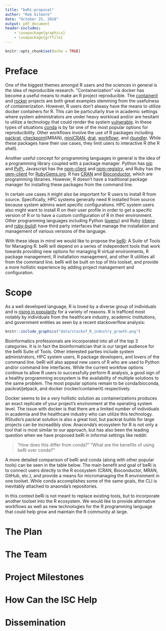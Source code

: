 ```yaml
---
title: "beRi-proposal"
author: "Rob Gilmore"
date: "October 25, 2018"
output: pdf_document
header-includes:
    - \usepackage{graphicx}
    - \usepackage{grffile}
---
```



```r
knitr::opts_chunk$set(echo = TRUE)
```

# Preface

One of the biggest themes amongst R users and the sciences in general is the idea of reproducible research.  "Containerization" via docker has become a useful means to make an R project reproducible.  The [containerit](https://github.com/o2r-project/containerit) and [rocker](https://github.com/rocker-org/rocker) projects are both great examples stemming from the usefulness of containerization.  However, R users don't alwasy have the means to utilize docker containers for R.  This can be particullarly true in academic settings where system administrators are under heavy workload and/or are hesitant to utilize a technology that could render the system [vulnerable](https://docs.docker.com/engine/security/security/#docker-daemon-attack-surface).  In these types of situations  [conda](https://docs.anaconda.com/anaconda/user-guide/tasks/use-r-language/) is by far one of the most popular options for reproducibility.  Other workflows involve the use of R packages including [packrat](https://github.com/rstudio/packrat), [checkpoint](https://github.com/RevolutionAnalytics/checkpoint)(MRAN), [miniCRAN](https://github.com/andrie/miniCRAN), [drat](https://github.com/eddelbuettel/drat), [workflowr](https://github.com/jdblischak/workflowr), and [rbundler](https://cran.r-project.org/web/packages/rbundler/index.html).  While these packages have their use cases, they limit users to interactive R (the R shell).

Another useful concept for programming languages in general is the idea of a programming library coupled with a package manager.  Python has [pip](https://pypi.org/project/pip/) and [PyPi](https://pypi.org/), Javascript has the [npm-client](https://github.com/npm/cli) and [npm-registry](https://docs.npmjs.com/misc/registry), and Ruby has the [gem-client](https://github.com/rubygems/rubygems) for [RubyGems.org](https://rubygems.org/).  R has [CRAN](https://cran.r-project.org/) and [Bioconductor](https://www.bioconductor.org/), which are programming libraries.  However, R doesn't have a traditional package manager for installing these packages from the command line.

In certain use cases it might also be important for R users to install R from source.  Specifically, HPC systems generally need R installed from source because system admins want specific configurations.  HPC system users also might want to install R on their user profile in order to get a specific version of R or to have a custom configuration of R in their environment.  Other programming languages including Python ([pyenv](https://github.com/pyenv/pyenv)) and Ruby ([rbenv](https://github.com/rbenv/rbenv) and [ruby-build](https://github.com/jdblischak/workflowr)) have third party interfaces that manage the installation and management of various versions of the language.

With these ideas in mind we would like to propose the [beRi](https://github.com/datasnakes/beRi): A Suite of Tools for Managing R.  beRi will depend on a series of independent tools that work towards providing new options for managing R virtual environments, R package management, R installation management, and other R utilities all from the command line.  beRi will be built on top of this toolset, and provide a more hollistic experience by adding project management and configuration.

\newpage

# Scope

As a well developed language, R is loved by a diverse group of individuals and is [rising in popularity](https://blog.revolutionanalytics.com/popularity/) for a variety of reasons.  R is trafficed most notably by individuals from the healthcare industry, academic institutions, and government entities as seen by a recent stackoverflow analysis:
  
```r
knitr::include_graphics("data/stackof_R_industry_growth.png")
```

Bioinformatics professionals are incorporated into all of the top 3 categories.  It is in fact the bioinformatician that is our target audience for the beRi Suite of Tools.  Other interested parties include system administrators, HPC system users, R package developers, and lovers of the command line.  beRi will also appeal new users of R who are used to Python and/or command line interfaces.  While the current workfow options continue to allow R users to successfully perform R analysis, a good sign of a healthy programming ecosystem is the availability of multiple solutions to the same problem.  The most popular options remain to be conda/bioconda, packrat/jetpack, and docker (rocker/containerit) respectively.

Docker seems to be a very hollistic solution as containerizations produces an exact replicate of your project's environment at the operating system level.  The issue with docker is that there are a limited number of individuals in academia and the healthcare industry who can utilize this technology.  RStudio's packrat solution is also a great tool, but packrat builds for large projects can be increadibly slow.  Anaconda's ecosystem for R is not only a tool that is most similar to our approach, but has also been the leading question when we have proposed beRi in informal settings like reddit:

> "How does this differ from conda?"
> "What are the benefits of using beRi over conda?"

A more detailed comparison of beRi and conda (along with other popular tools) can be seen in the table below.  The main benefit and goal of beRi is to connect users directly to the R ecosystem (CRAN, Bioconductor, MRAN, GitHub, etc.), and provide a means for micromanaging the R environment in one toolset.  While conda accomplishes some of the same goals, the CLI is inevitably attached to anaonda's repositories.

 <!-- Insert Table -->

In this context beRi is not meant to replace existing tools, but to incorporate another toolset into the R ecosystem.  We would like to provide alternative workflows as well as new technologies for the R programming language that could help grow and maintain the R community at large.  

# The Plan


# The Team

# Project Milestones

# How Can the ISC Help

# Dissemination
  
  